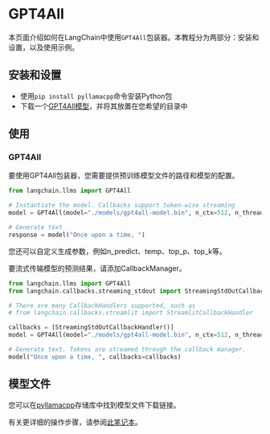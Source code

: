 # GPT4All

本页面介绍如何在LangChain中使用`GPT4All`包装器。本教程分为两部分：安装和设置，以及使用示例。

## 安装和设置

- 使用`pip install pyllamacpp`命令安装Python包
- 下载一个[GPT4All模型](https://github.com/nomic-ai/pyllamacpp#supported-model)，并将其放置在您希望的目录中

## 使用

### GPT4All

要使用GPT4All包装器，您需要提供预训练模型文件的路径和模型的配置。

```python
from langchain.llms import GPT4All

# Instantiate the model. Callbacks support token-wise streaming
model = GPT4All(model="./models/gpt4all-model.bin", n_ctx=512, n_threads=8)

# Generate text
response = model("Once upon a time, ")
```

您还可以自定义生成参数，例如n_predict、temp、top_p、top_k等。

要流式传输模型的预测结果，请添加CallbackManager。

```python
from langchain.llms import GPT4All
from langchain.callbacks.streaming_stdout import StreamingStdOutCallbackHandler

# There are many CallbackHandlers supported, such as
# from langchain.callbacks.streamlit import StreamlitCallbackHandler

callbacks = [StreamingStdOutCallbackHandler()]
model = GPT4All(model="./models/gpt4all-model.bin", n_ctx=512, n_threads=8)

# Generate text. Tokens are streamed through the callback manager.
model("Once upon a time, ", callbacks=callbacks)
```

## 模型文件

您可以在[pyllamacpp](https://github.com/nomic-ai/pyllamacpp)存储库中找到模型文件下载链接。

有关更详细的操作步骤，请参阅[此笔记本](/docs/modules/model_io/models/llms/integrations/gpt4all.html)。
